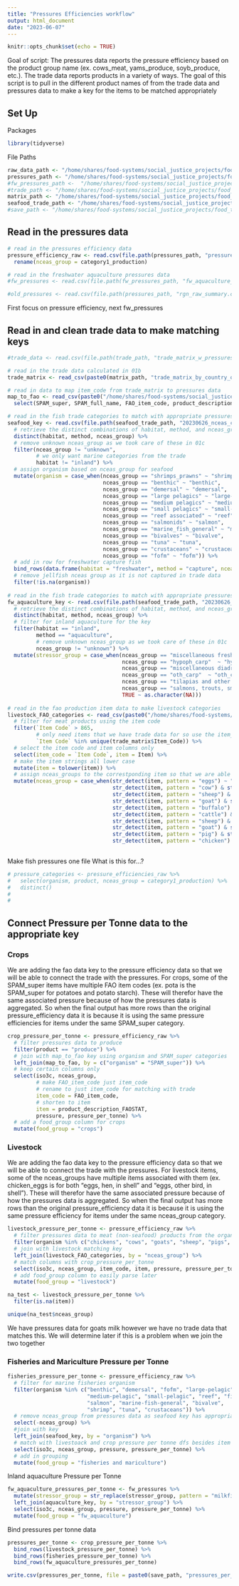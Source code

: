 ```yaml
---
title: "Pressures Efficiencies workflow"
output: html_document
date: "2023-06-07"
---
```


```r
knitr::opts_chunk$set(echo = TRUE)
```

Goal of script:
The pressures data reports the pressure efficiency based on the product group name (ex. cows_meat, yams_produce, soyb_produce, etc.). The trade data reports products in a variety of ways. The goal of this script is to pull in the different product names of from the trade data and pressures data to make a key for the items to be matched appropriately

## Set Up
Packages
```r
library(tidyverse)

```


File Paths
```r
raw_data_path <- "/home/shares/food-systems/social_justice_projects/food_trade_pressures/raw_data/"
pressures_path <- "/home/shares/food-systems/social_justice_projects/food_trade_pressures/raw_data/pressures/"
#fw_pressures_path <-  "/home/shares/food-systems/social_justice_projects/food_trade_pressures/output_data/02ai_fw_aquaculture_pressures/"
#trade_path <- "/home/shares/food-systems/social_justice_projects/food_trade_pressures/output_data/04_adjust_trade_matrix_pressures_for_feed/"
matrix_path <- "/home/shares/food-systems/social_justice_projects/food_trade_pressures/output_data/01b_calc_trade_matrix_2017/"
seafood_trade_path <- "/home/shares/food-systems/social_justice_projects/food_trade_pressures/raw_data/trade/aquatic_food_trade/"
#save_path <- "/home/shares/food-systems/social_justice_projects/food_trade_pressures/output_data/02b_efficiencies_data_prep/"
```

## Read in the pressures data
```r
# read in the pressures efficiency data
pressure_efficiency_raw <- read.csv(file.path(pressures_path, "pressures_efficiencies.csv")) %>% 
  rename(nceas_group = category1_production)

# read in the freshwater aquaculture pressures data
#fw_pressures <- read.csv(file.path(fw_pressures_path, "fw_aquaculture_pressures.csv"))

#old_pressures <- read.csv(file.path(pressures_path, "rgn_raw_summary.csv"))
```

First focus on pressure efficiency, next fw_pressures

## Read in and clean trade data to make matching keys
```r
#trade_data <- read.csv(file.path(trade_path, "trade_matrix_w_pressures_accounting_for_feed.csv"))

# read in the trade data calculated in 01b
trade_matrix <- read_csv(paste0(matrix_path, "trade_matrix_by_country_of_origin_2015_2019_import.csv"))

# read in data to map item_code from trade_matrix to pressures data
map_to_fao <- read_csv(paste0("/home/shares/food-systems/social_justice_projects/food_trade_pressures/raw_data/Codes/", "MapSPAM_to_FAO_v2.csv")) %>% 
  select(SPAM_super, SPAM_full_name, FAO_item_code, product_description_FAOSTAT)

# read in the fish trade categories to match with appropriate pressures
seafood_key <- read.csv(file.path(seafood_trade_path, "20230626_nceas_consumption.csv")) %>% 
  # retrieve the distinct combinations of habitat, method, and nceas_group
  distinct(habitat, method, nceas_group) %>% 
  # remove unknown nceas_group as we took care of these in 01c
  filter(nceas_group != "unknown",
         # we only want marine categories from the trade
         habitat != "inland") %>% 
  # assign organism based on nceas_group for seafood
  mutate(organism = case_when(nceas_group == "shrimps_prawns" ~ "shrimp",
                              nceas_group == "benthic" ~ "benthic",
                              nceas_group == "demersal" ~ "demersal",
                              nceas_group == "large pelagics" ~ "large-pelagic",
                              nceas_group == "medium pelagics" ~ "medium-pelagic",
                              nceas_group == "small pelagics" ~ "small-pelagic",
                              nceas_group == "reef associated" ~ "reef",
                              nceas_group == "salmonids" ~ "salmon",
                              nceas_group == "marine_fish_general" ~ "marine-fish-general",
                              nceas_group == "bivalves" ~ "bivalve",
                              nceas_group == "tuna" ~ "tuna",
                              nceas_group == "crustaceans" ~ "crustaceans",
                              nceas_group == "fofm" ~ "fofm")) %>% 
  # add in row for freshwater capture fish
  bind_rows(data.frame(habitat = "freshwater", method = "capture", nceas_group = "inland capture", organism = "fish")) %>% 
  # remove jellfish nceas group as it is not captured in trade data
  filter(!is.na(organism))
  
# read in the fish trade categories to match with appropriate pressures
fw_aquaculture_key <- read.csv(file.path(seafood_trade_path, "20230626_nceas_consumption.csv")) %>% 
  # retrieve the distinct combinations of habitat, method, and nceas_group
  distinct(habitat, method, nceas_group) %>% 
  # filter for inland aquaculture for the key
  filter(habitat == "inland",
         method == "aquaculture",
         # remove unknown nceas_group as we took care of these in 01c
         nceas_group != "unknown") %>% 
  mutate(stressor_group = case_when(nceas_group == "miscellaneous freshwater fishes" ~ "catfish",
                                    nceas_group == "hypoph_carp"  ~ "hypoph_carp",
                                    nceas_group == "miscellaneous diadromous fishes"  ~ "misc_diad",
                                    nceas_group == "oth_carp"  ~ "oth_carp",
                                    nceas_group == "tilapias and other cichlids" ~ "tilapia",
                                    nceas_group == "salmons, trouts, smelts" ~ "trout",
                                    TRUE ~ as.character(NA)))
  
# read in the fao production item data to make livestock categories
livestock_FAO_categories <- read_csv(paste0("/home/shares/food-systems/social_justice_projects/food_trade_pressures/raw_data/Codes/", "FAOSTAT_production_item_codes_8-5-2022.csv")) %>% 
  # filter for meat products using the item code
  filter(`Item Code` > 865,
         # only need items that we have trade data for so use the item_code column from the trade_matrix
         `Item Code` %in% unique(trade_matrix$Item_Code)) %>% 
  # select the item code and item columns only
  select(item_code = `Item Code`, item = Item) %>% 
  # make the item strings all lower case
  mutate(item = tolower(item)) %>% 
  # assign nceas_groups to the correstponding item so that we are able to match livestock and their pressures
  mutate(nceas_group = case_when(str_detect(item, pattern = "eggs") ~ "chickens_eggs",
                                 str_detect(item, pattern = "cow") & str_detect(item, pattern = "milk") ~ "cows_milk",
                                 str_detect(item, pattern = "sheep") & str_detect(item, pattern = "milk") ~ "sheep_milk",
                                 str_detect(item, pattern = "goat") & str_detect(item, pattern = "milk") ~ "goats_milk",
                                 str_detect(item, pattern = "buffalo") & str_detect(item, pattern = "milk") ~ "buffaloes_milk",
                                 str_detect(item, pattern = "cattle") & str_detect(item, pattern = "meat") ~ "cows_meat",
                                 str_detect(item, pattern = "sheep") & str_detect(item, pattern = "meat") ~ "sheep_meat",
                                 str_detect(item, pattern = "goat") & str_detect(item, pattern = "meat") ~ "goats_meat",
                                 str_detect(item, pattern = "pig") & str_detect(item, pattern = "meat") ~ "pigs_meat",
                                 str_detect(item, pattern = "chicken") & str_detect(item, pattern = "meat") ~ "chickens_meat")) 
  


```

Make fish pressures one file
What is this for...?
```r
# pressure_categories <- pressure_efficiencies_raw %>% 
#   select(organism, product, nceas_group = category1_production) %>% 
#   distinct()
# 
#   
```

## Connect Pressure per Tonne data to the appropriate key

### Crops
We are adding the fao data key to the pressure efficiency data so that we will be able to connect the trade with the pressures. For crops, some of the SPAM_super items have multiple FAO item codes (ex. pota is the SPAM_super for potatoes and potato starch). These will therefor have the same associated pressure because of how the pressures data is aggregated. So when the final output has more rows than the original pressure_efficiency data it is because it is using the same pressure efficiencies for items under the same SPAM_super category.
```r
crop_pressure_per_tonne <- pressure_efficiency_raw %>% 
  # filter pressures data to produce
  filter(product == "produce") %>% 
  # join with map_to_fao key using organism and SPAM_super categories
  left_join(map_to_fao, by = c("organism" = "SPAM_super")) %>%
  # keep certain columns only
  select(iso3c, nceas_group, 
         # make FAO_item_code just item_code
         # rename to just item_code for matching with trade
         item_code = FAO_item_code, 
         # shorten to item
         item = product_description_FAOSTAT, 
         pressure, pressure_per_tonne) %>% 
  # add a food_group column for crops
  mutate(food_group = "crops")
```

### Livestock 
We are adding the fao data key to the pressure efficiency data so that we will be able to connect the trade with the pressures. For livestock items, some of the nceas_groups have multiple items associated with them (ex. chicken_eggs is for both "eggs, hen, in shell" and "eggs, other bird, in shell"). These will therefor have the same associated pressure because of how the pressures data is aggregated. So when the final output has more rows than the original pressure_efficiency data it is because it is using the same pressure efficiency for items under the same nceas_group category.
```r
livestock_pressure_per_tonne <- pressure_efficiency_raw %>% 
  # filter pressures data to meat (non-seafood) products from the organism column, buffaloes included to capture milk
  filter(organism %in% c("chickens", "cows", "goats", "sheep", "pigs", "buffaloes")) %>% 
  # join with livestock matching key
  left_join(livestock_FAO_categories, by = "nceas_group") %>% 
  # match columns with crop_pressure_per_tonne
  select(iso3c, nceas_group, item_code, item, pressure, pressure_per_tonne) %>% 
  # add food_group column to easily parse later
  mutate(food_group = "livestock")

na_test <- livestock_pressure_per_tonne %>% 
  filter(is.na(item))

unique(na_test$nceas_group)

```
We have pressures data for goats milk however we have no trade data that matches this. We will determine later if this is a problem when we join the two together

### Fisheries and Mariculture Pressure per Tonne
```r
fisheries_pressure_per_tonne <- pressure_efficiency_raw %>% 
  # filter for marine fisheries organism
  filter(organism %in% c("benthic", "demersal", "fofm", "large-pelagic", 
                         "medium-pelagic", "small-pelagic", "reef", "fish", 
                         "salmon", "marine-fish-general", "bivalve", 
                         "shrimp", "tuna", "crustaceans")) %>% 
  # remove nceas_group from pressures data as seafood key has appropriate nceas_group
  select(-nceas_group) %>% 
  #join with key
  left_join(seafood_key, by = "organism") %>% 
  # match with livestoack and crop pressure per tonne dfs besides item and item code
  select(iso3c, nceas_group, pressure, pressure_per_tonne) %>% 
  # add in grouping
  mutate(food_group = "fisheries and mariculture")
```

Inland aquaculture Pressure per Tonne
```r
fw_aquaculture_pressures_per_tonne <- fw_pressures %>% 
  mutate(stressor_group = str_replace(stressor_group, pattern = "milkfish", replacement = "misc_diad")) %>% 
  left_join(aquaculture_key, by = "stressor_group") %>% 
  select(iso3c, nceas_group, pressure, pressure_per_tonne) %>% 
  mutate(food_group = "fw_aquaculture")

```

Bind pressures per tonne data
```r
pressures_per_tonne <- crop_pressure_per_tonne %>% 
  bind_rows(livestock_pressure_per_tonne) %>% 
  bind_rows(fisheries_pressure_per_tonne) %>% 
  bind_rows(fw_aquaculture_pressures_per_tonne)

write.csv(pressures_per_tonne, file = paste0(save_path, "pressures_per_tonne.csv"), row.names = FALSE)
```



